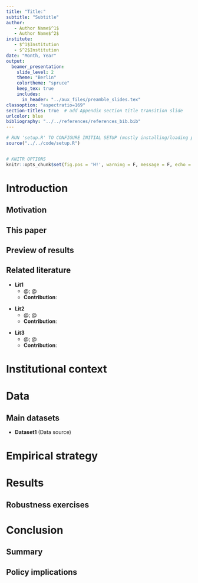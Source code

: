 ```yaml
---
title: "Title:"
subtitle: "Subtitle"
author: 
   - Author Name$^1$
   - Author Name$^2$
institute: 
   - $^1$Institution
   - $^2$Institution
date: "Month, Year"
output: 
  beamer_presentation:
    slide_level: 2
    theme: "Berlin"
    colortheme: "spruce"
    keep_tex: true
    includes: 
      in_header: "../aux_files/preamble_slides.tex"
classoption: "aspectratio=169"
section-titles: true  # add Appendix section title transition slide
urlcolor: blue
bibliography: "../../references/references_bib.bib"
---
```


```r
# RUN 'setup.R' TO CONFIGURE INITIAL SETUP (mostly installing/loading packages)
source("../../code/setup.R")


# KNITR OPTIONS 
knitr::opts_chunk$set(fig.pos = 'H!', warning = F, message = F, echo = F, include = T, fig.align = 'center', fig.height = 6, fig.width = 9)
```


# Introduction 

## Motivation 

\label{motivation}

## This paper

\label{thisPaper}

## Preview of results

\label{previewResults}


## Related literature

- **Lit1**
  - \begingroup \footnotesize\color{gray} @; @ \endgroup
  - **Contribution**: 

\pause

- **Lit2** 
  - \begingroup \footnotesize\color{gray} @; @ \endgroup
  - **Contribution**: 

\pause

- **Lit3** 
  - \begingroup \footnotesize\color{gray} @; @ \endgroup
  - **Contribution**: 

# Institutional context

# Data

## Main datasets

- **Dataset1** (Data source)


# Empirical strategy

# Results  

## Robustness exercises

\label{robustness}


# Conclusion

## Summary 

\label{conclusion}

## Policy implications
  

``` {=latex}
\newcounter{finalframe}
\setcounter{finalframe}{\value{framenumber}}
\end{frame}

\begin{frame}[plain]
\begin{center}
\Large Thank you
\end{center}
\end{frame}

\appendix
\begin{frame}[allowframebreaks]{References}
```


\tiny

<div id="refs"></div>

\backupend
